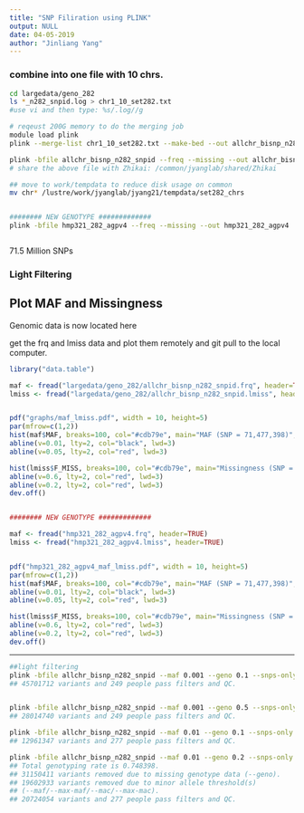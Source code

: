 ```yaml
---
title: "SNP Filiration using PLINK"
output: NULL
date: 04-05-2019
author: "Jinliang Yang"
---
```



### combine into one file with 10 chrs.

```bash
cd largedata/geno_282
ls *_n282_snpid.log > chr1_10_set282.txt
#use vi and then type: %s/.log//g

# reqeust 200G memory to do the merging job
module load plink
plink --merge-list chr1_10_set282.txt --make-bed --out allchr_bisnp_n282_snpid

plink -bfile allchr_bisnp_n282_snpid --freq --missing --out allchr_bisnp_n282_snpid
# share the above file with Zhikai: /common/jyanglab/shared/Zhikai

## move to work/tempdata to reduce disk usage on common
mv chr* /lustre/work/jyanglab/jyang21/tempdata/set282_chrs


######## NEW GENOTYPE #############
plink -bfile hmp321_282_agpv4 --freq --missing --out hmp321_282_agpv4



```

71.5 Million SNPs

### Light Filtering

## Plot MAF and Missingness

Genomic data is now located here

get the frq and lmiss data and plot them remotely and git pull to the local computer.


```r
library("data.table")

maf <- fread("largedata/geno_282/allchr_bisnp_n282_snpid.frq", header=TRUE)
lmiss <- fread("largedata/geno_282/allchr_bisnp_n282_snpid.lmiss", header=TRUE)


pdf("graphs/maf_lmiss.pdf", width = 10, height=5)
par(mfrow=c(1,2))
hist(maf$MAF, breaks=100, col="#cdb79e", main="MAF (SNP = 71,477,398)", xlab="Minor Allele Freq")
abline(v=0.01, lty=2, col="black", lwd=3)
abline(v=0.05, lty=2, col="red", lwd=3)

hist(lmiss$F_MISS, breaks=100, col="#cdb79e", main="Missingness (SNP = 71,477,398)", xlab="Missing Rate")
abline(v=0.6, lty=2, col="red", lwd=3)
abline(v=0.2, lty=2, col="red", lwd=3)
dev.off()


######## NEW GENOTYPE #############

maf <- fread("hmp321_282_agpv4.frq", header=TRUE)
lmiss <- fread("hmp321_282_agpv4.lmiss", header=TRUE)


pdf("hmp321_282_agpv4_maf_lmiss.pdf", width = 10, height=5)
par(mfrow=c(1,2))
hist(maf$MAF, breaks=100, col="#cdb79e", main="MAF (SNP = 71,477,398)", xlab="Minor Allele Freq")
abline(v=0.01, lty=2, col="black", lwd=3)
abline(v=0.05, lty=2, col="red", lwd=3)

hist(lmiss$F_MISS, breaks=100, col="#cdb79e", main="Missingness (SNP = 71,477,398)", xlab="Missing Rate")
abline(v=0.6, lty=2, col="red", lwd=3)
abline(v=0.2, lty=2, col="red", lwd=3)
dev.off()

```


------------------------------------------


```bash
##light filtering
plink -bfile allchr_bisnp_n282_snpid --maf 0.001 --geno 0.1 --snps-only --make-bed --out allchr_bisnp_n282_snpid_maf001_geno1
## 45701712 variants and 249 people pass filters and QC.


plink -bfile allchr_bisnp_n282_snpid --maf 0.001 --geno 0.5 --snps-only --make-bed --out allchr_bisnp_n282_snpid_maf001_geno5
## 28014740 variants and 249 people pass filters and QC.

plink -bfile allchr_bisnp_n282_snpid --maf 0.01 --geno 0.1 --snps-only --make-bed --out allchr_bisnp_n282_snpid_maf01_geno1
## 12961347 variants and 277 people pass filters and QC.

plink -bfile allchr_bisnp_n282_snpid --maf 0.01 --geno 0.2 --snps-only --make-bed --out allchr_bisnp_n282_snpid_maf01_geno2
## Total genotyping rate is 0.748398.
## 31150411 variants removed due to missing genotype data (--geno).
## 19602933 variants removed due to minor allele threshold(s)
## (--maf/--max-maf/--mac/--max-mac).
## 20724054 variants and 277 people pass filters and QC.
```



